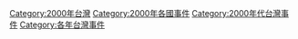 [[Category:2000年台灣|Category:2000年台灣]]
[[Category:2000年各國事件|Category:2000年各國事件]]
[[Category:2000年代台灣事件|Category:2000年代台灣事件]]
[[Category:各年台灣事件|Category:各年台灣事件]]